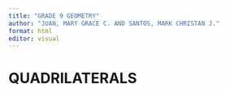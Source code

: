 ```yaml
---
title: "GRADE 9 GEOMETRY"
author: "JUAN, MARY GRACE C. AND SANTOS, MARK CHRISTAN J."
format: html
editor: visual
---
```


# **QUADRILATERALS**
